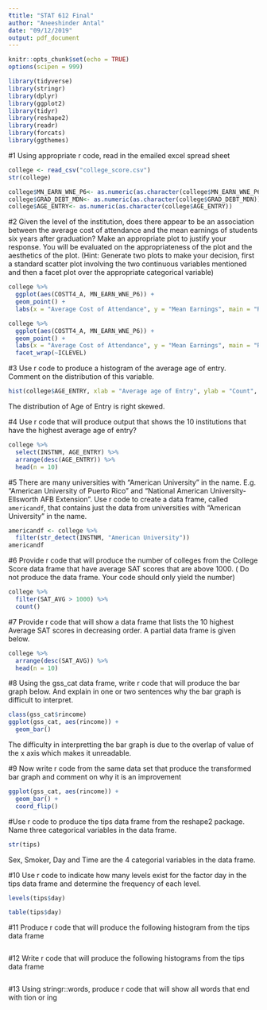 ```yaml
---
₹title: "STAT 612 Final"
author: "Aneeshinder Antal"
date: "09/12/2019"
output: pdf_document
---
```


```r
knitr::opts_chunk$set(echo = TRUE)
options(scipen = 999)
```

```r
library(tidyverse)		
library(stringr)           
library(dplyr)
library(ggplot2)		
library(tidyr)              
library(reshape2)
library(readr)			
library(forcats)
library(ggthemes)
```


#1 Using appropriate r code,  read in the emailed excel spread sheet
<!--The data in "college_score.csv" contains a subset of the variables found in the
2016 to 2017 [College Scorecard](https://collegescorecard.ed.gov/data/)
database. These data contain information on colleges in the United States. 
The variables included are:
- `UNITID` and `OPEID`: Identifiers for the colleges.
- `INSTNM`: Institution name
- `ADM_RATE`: The Admission Rate.
- `SAT_AVE`: Average SAT equivalent score of students admitted.
- `UGDS`: Enrollment of undergraduate certificate/degree-seeking students
- `COSTT4_A`: Average cost of attendance (academic year institutions)
- `AVGFACSAL`: Average faculty salary
- `GRAD_DEBT_MDN`: The median debt for students who have completed
- `AGE_ENTRY`: Average age of entry
- `ICLEVEL`: Level of institution (1 = 4-year, 2 = 2-year, 3 = less than 2-year).
- `MN_EARN_WNE_P6`: Mean earnings of students working and not enrolled 6 years 
  after entry (so students who graduated in the 2009 to 2010 academic year).-->
  

```r
college <- read_csv("college_score.csv")
str(college)
```
```r
college$MN_EARN_WNE_P6<- as.numeric(as.character(college$MN_EARN_WNE_P6))
college$GRAD_DEBT_MDN<- as.numeric(as.character(college$GRAD_DEBT_MDN))
college$AGE_ENTRY<- as.numeric(as.character(college$AGE_ENTRY))

```

#2 Given the level of the institution, does there appear to be an association between the average cost of attendance and the mean earnings of students six years after graduation? Make an appropriate plot to justify your response. You will be evaluated on the appropriateness of the plot and the aesthetics of the plot. (Hint: Generate two plots to make your decision, first a standard scatter plot involving the two continuous variables mentioned and then a facet plot over the appropriate categorical variable)

```r
college %>% 
  ggplot(aes(COSTT4_A, MN_EARN_WNE_P6)) +
  geom_point() +
  labs(x = "Average Cost of Attendance", y = "Mean Earnings", main = "Relation between Attendance cost and Average Earnings")

college %>% 
  ggplot(aes(COSTT4_A, MN_EARN_WNE_P6)) +
  geom_point() +
  labs(x = "Average Cost of Attendance", y = "Mean Earnings", main = "Relation between Attendance cost and Average Earnings") +
  facet_wrap(~ICLEVEL)

```

#3 Use r code to produce a histogram of the average age of entry.  Comment on the distribution of this variable.
```r
hist(college$AGE_ENTRY, xlab = "Average age of Entry", ylab = "Count", main = "Histogram of Average Age of Entry")
```
The distribution of Age of Entry is right skewed.

#4 Use r code that will produce output that shows the 10 institutions that have the highest average age of entry?
```r
college %>% 
  select(INSTNM, AGE_ENTRY) %>% 
  arrange(desc(AGE_ENTRY)) %>% 
  head(n = 10)
```


#5 There are many universities with "American University" in the name. E.g. "American University of Puerto Rico" and "National American University-Ellsworth AFB Extension".  Use r code to create a data frame, called  `americandf`, that contains just the data from universities with "American University" in the name.
```r
americandf <- college %>% 
  filter(str_detect(INSTNM, "American University"))
americandf
```


#6 Provide r code that will produce the number of colleges from the College Score data frame that have average SAT scores that are above 1000.  ( Do not produce the data frame.  Your code should only yield the number)
```r
college %>%
  filter(SAT_AVG > 1000) %>% 
  count()
```

#7 Provide r code that will show a data frame that lists the 10 highest Average SAT scores in decreasing order.  A partial data frame is given below.
```r
college %>% 
  arrange(desc(SAT_AVG)) %>% 
  head(n = 10)
```


#8 Using the gss_cat data frame, write r code that will produce the bar graph below. And explain in one or two sentences why the bar graph is difficult to interpret.
```r
class(gss_cat$rincome)
ggplot(gss_cat, aes(rincome)) +
  geom_bar()
```
The difficulty in interpretting the bar graph is due to the overlap of value of the x axis which makes it unreadable.

#9 Now write r code from the same data set that produce the transformed bar graph and comment on why it is an improvement
```r
ggplot(gss_cat, aes(rincome)) +
  geom_bar() +
  coord_flip()
```


#Use r code to produce the tips data frame from the reshape2 package.  Name three categorical variables in the data frame.
```r
str(tips)
```
Sex, Smoker, Day and Time are the 4 categorial variables in the data frame.

#10 Use r code to indicate how many levels exist for the factor day in the tips data frame  and determine the frequency of each level.
```r
levels(tips$day)
```


```r
table(tips$day)
```


#11 Produce r code that will produce the following histogram from the tips data frame
```r


```


#12 Write r code that will produce the following histograms from the tips data frame
```r

```


#13 Using stringr::words, produce r code that will show all words that end with tion or ing










